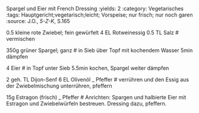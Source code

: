 Spargel und Eier mit French Dressing
:yields: 2
:category: Vegetarisches
:tags: Hauptgericht;vegetarisch;leicht; Vorspeise; nur frisch; nur noch garen
:source: J.O., _5-Z-K_, S.165

0.5 kleine rote Zwiebel; fein gewürfelt
4 EL Rotweinessig
0.5 TL Salz
# vermischen

350g grüner Spargel; ganz
# in Sieb über Topf mit kochendem Wasser 5min dämpfen

4 Eier
# in Topf unter Sieb 5.5min kochen, Spargel weiter dämpfen

2 geh. TL Dijon-Senf
6 EL Olivenöl
_ Pfeffer
# verrühren und den Essig aus der Zwiebelmischung unterrühren, pfeffern

15g Estragon (frisch)
_ Pfeffer
# Anrichten: Spargen und halbierte Eier mit Estragon und Zwiebelwürfeln bestreuen. Dressing dazu, pfeffern.